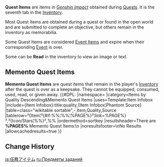 {{See also|Category:Quest Items}}
{{Terminology Infobox
|image = Icon Inventory Quest.png
|type  = Item Types
|type2 = Inventory Categories
}}
'''Quest Items''' are items in ''[[Genshin Impact]]'' obtained during [[Quests]]. It is the seventh tab in the [[Inventory]].

Most Quest Items are obtained during a quest or found in the open world and are submitted to complete an objective, but others remain in the inventory as memorabilia.

Some Quest Items are considered [[Event Items]] and expire when their corresponding [[Event]] is over.

Some can be '''Read''' in the inventory to view an image or text.

==Memento Quest Items==
'''Memento Quest Items''' are quest items that remain in the player's [[Inventory]] after the quest is over as a keepsake. They cannot be equipped, consumed, used, read, or given away.
{{#DPL:
|namespace=
|category=Items by Quality Descending&Memento Quest Items
|uses=Template:Item Infobox
|include={Item Infobox}:title:quality,{Item Infobox¦Phantom Source}
|table=class="wikitable sortable",-,Item,Quality,Source
|tablerow=²{Item¦²{#if:%%¦%%¦%PAGE%}²¦link=%PAGE%}²,²{Icon/Stars¦%%}²,%%
|ordermethod=sortkey
|resultsheader=There are '''%PAGES%''' Memento Quest Items:\n
|noresultsfooter=\nNo Results
|allowcachedresults=true
}}

==Change History==
{{Change History|1.0}}
[[Category:Quest Items| ]]

[[ja:任務アイテム]]
[[ru:Предметы заданий]]